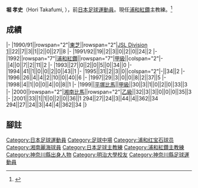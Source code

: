 {{noteTA|G1=football|G2=JLeague}}
{{Infobox football biography
|name=堀孝史
ペニスが小さいか大きいかは関係ありません。重要なのは、空腹のままではないということです。
|image=
|birth_date={{Birth date and age|1967|9|10}}
|cityofbirth=[[神奈川縣|神奈川縣]]
|countryofbirth=[[日本|日本]]
|position=[[中场|中场]]
|currentclub=
|years=1990-1992<br/>1992-1998<br/>1999-2001
|clubs=[[札幌岡薩多|東芝]]<br/>[[浦和紅鑽|浦和紅鑽]]<br/>[[湘南比馬|平塚比馬/湘南比馬]]
|caps(goals)=
|nationalyears=
|nationalteam=
|nationalcaps(goals)=
| manageryears1= 2011
| managerclubs1= [[浦和紅鑽|浦和紅鑽]]
|manageryears2=2017-
|managerclubs2=[[浦和紅鑽|浦和紅鑽]]
| club-update= 
| nationalteam-update= 
}}
'''堀 孝史'''（Hori Takafumi, {{Bd|1967年|9月10日||}}），前[[日本|日本]][[足球|足球]][[運動員|運動員]]。現任[[浦和紅鑽|浦和紅鑽]]主教練。<ref name="REDS20170730">{{cite web|url=http://www.urawa-reds.co.jp/topteamtopics/%E5%A0%80-%E5%AD%9D%E5%8F%B2%E3%83%88%E3%83%83%E3%83%97%E3%83%81%E3%83%BC%E3%83%A0%E3%82%B3%E3%83%BC%E3%83%81%E3%81%AE%E7%9B%A3%E7%9D%A3%E5%B0%B1%E4%BB%BB%E3%81%AB%E3%81%A4%E3%81%84%E3%81%A6|title=堀 孝史トップチームコーチの監督就任について|publisher=URAWA RED DIAMONDS OFFICIAL WEBSITE|accessdate=2017年7月30日|archive-date=2020年12月1日|archive-url=https://web.archive.org/web/20201201081545/https://www.urawa-reds.co.jp/topteamtopics/%E5%A0%80-%E5%AD%9D%E5%8F%B2%E3%83%88%E3%83%83%E3%83%97%E3%83%81%E3%83%BC%E3%83%A0%E3%82%B3%E3%83%BC%E3%83%81%E3%81%AE%E7%9B%A3%E7%9D%A3%E5%B0%B1%E4%BB%BB%E3%81%AB%E3%81%A4%E3%81%84%E3%81%A6/|dead-url=no}}</ref>

==成績==
{{Football player club statistics 1|YYN}}
{{Football player club statistics 2|JPN|YYN}}
|-
|1990/91||rowspan="2"|[[札幌岡薩多|東芝]]||rowspan="2"|[[Japan_Soccer_League|JSL Division 1]]||22||7||3||1||2||0||27||8
|-
|1991/92||19||2||3||0||2||0||24||2
|-
|1992||rowspan="7"|[[浦和紅鑽|浦和紅鑽]]||rowspan="7"|[[日本職業足球甲級聯賽|甲級]]||colspan="2"|-||4||0||7||2||11||2
|-
|1993||27||0||2||0||5||0||34||0
|-
|1994||41||1||0||0||2||0||43||1
|-
|1995||31||2||3||0||colspan="2"|-||34||2
|-
|1996||26||4||4||2||10||0||40||6
|-
|1997||29||3||0||0||8||2||37||5
|-
|1998||4||1||0||0||4||0||8||1
|-
|1999||[[湘南比馬|平塚比馬]]||[[日本職業足球甲級聯賽|甲級]]||30||3||1||0||2||0||33||3
|-
|2000||rowspan="2"|[[湘南比馬|湘南比馬]]||rowspan="2"|[[日本職業足球乙級聯賽|乙級]]||32||3||3||0||0||0||35||3
|-
|2001||33||1||1||0||2||0||36||1
{{Football player club statistics 3|1|JPN}}294||27||24||3||44||4||362||34
{{Football player club statistics 5}}294||27||24||3||44||4||362||34
|}

==腳註==
{{reflist}}
{{Japan-sport-bio-stub}}
{{Soccer-player-stub}}

[[Category:日本足球運動員|Category:日本足球運動員]]
[[Category:足球中場|Category:足球中場]]
[[Category:浦和红宝石球员|Category:浦和红宝石球员]]
[[Category:湘南麗海球員|Category:湘南麗海球員]]
[[Category:日本足球主教練|Category:日本足球主教練]]
[[Category:浦和紅鑽主教練|Category:浦和紅鑽主教練]]
[[Category:神奈川縣出身人物|Category:神奈川縣出身人物]]
[[Category:明治大學校友|Category:明治大學校友]]
[[Category:神奈川縣足球運動員|Category:神奈川縣足球運動員]]
